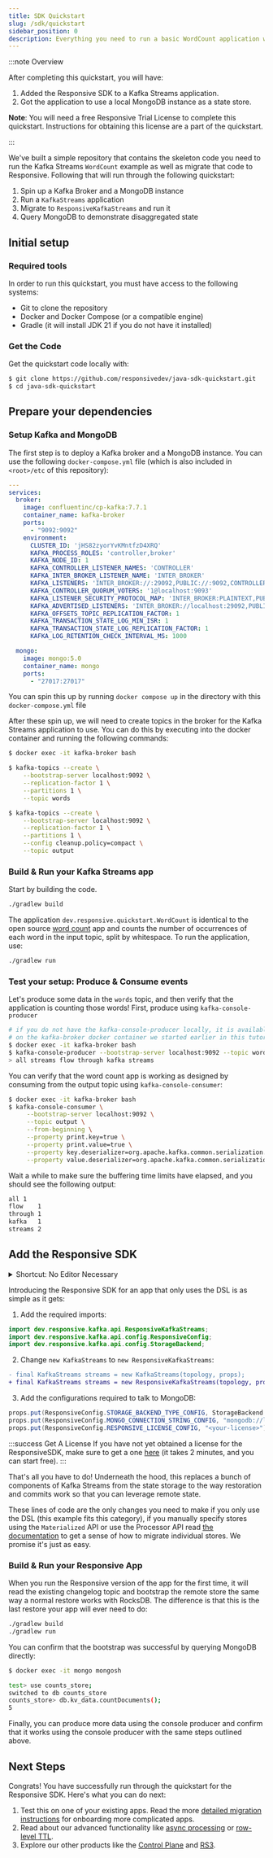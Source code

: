 ```yaml
---
title: SDK Quickstart
slug: /sdk/quickstart
sidebar_position: 0
description: Everything you need to run a basic WordCount application with the Responsive SDK
---
```


:::note Overview

After completing this quickstart, you will have:

1. Added the Responsive SDK to a Kafka Streams application.
1. Got the application to use a local MongoDB instance as a state store.

__Note__: You will need a free Responsive Trial License to complete this quickstart. Instructions for obtaining this
license are a part of the quickstart.

:::

We've built a simple repository that contains the skeleton code you need to run the Kafka
Streams `WordCount` example as well as migrate that code to Responsive. Following that will
run through the following quickstart:

1. Spin up a Kafka Broker and a MongoDB instance
1. Run a `KafkaStreams` application
1. Migrate to `ResponsiveKafkaStreams` and run it
1. Query MongoDB to demonstrate disaggregated state

## Initial setup

### Required tools

In order to run this quickstart, you must have access to the following systems:

- Git to clone the repository
- Docker and Docker Compose (or a compatible engine)
- Gradle (it will install JDK 21 if you do not have it installed)

### Get the Code

Get the quickstart code locally with:

```sh
$ git clone https://github.com/responsivedev/java-sdk-quickstart.git
$ cd java-sdk-quickstart
```

## Prepare your dependencies

### Setup Kafka and MongoDB

The first step is to deploy a Kafka broker and a MongoDB instance. You can use the
following `docker-compose.yml` file (which is also included in `<root>/etc` of this repository):

```yaml showLineNumbers title="docker-compose.yml"
---
services:
  broker:
    image: confluentinc/cp-kafka:7.7.1
    container_name: kafka-broker
    ports:
      - "9092:9092"
    environment:
      CLUSTER_ID: 'jHS82zyorYvKMntfzD4XRQ'
      KAFKA_PROCESS_ROLES: 'controller,broker'
      KAFKA_NODE_ID: 1
      KAFKA_CONTROLLER_LISTENER_NAMES: 'CONTROLLER'
      KAFKA_INTER_BROKER_LISTENER_NAME: 'INTER_BROKER'
      KAFKA_LISTENERS: 'INTER_BROKER://:29092,PUBLIC://:9092,CONTROLLER://:9093'
      KAFKA_CONTROLLER_QUORUM_VOTERS: '1@localhost:9093'
      KAFKA_LISTENER_SECURITY_PROTOCOL_MAP: 'INTER_BROKER:PLAINTEXT,PUBLIC:PLAINTEXT,CONTROLLER:PLAINTEXT'
      KAFKA_ADVERTISED_LISTENERS: 'INTER_BROKER://localhost:29092,PUBLIC://localhost:9092'
      KAFKA_OFFSETS_TOPIC_REPLICATION_FACTOR: 1
      KAFKA_TRANSACTION_STATE_LOG_MIN_ISR: 1
      KAFKA_TRANSACTION_STATE_LOG_REPLICATION_FACTOR: 1
      KAFKA_LOG_RETENTION_CHECK_INTERVAL_MS: 1000

  mongo:
    image: mongo:5.0
    container_name: mongo
    ports:
      - "27017:27017"
```

You can spin this up by running `docker compose up` in the directory
with this `docker-compose.yml` file

After these spin up, we will need to create topics in the broker for
the Kafka Streams application to use. You can do this by executing
into the docker container and running the following commands:

```sh
$ docker exec -it kafka-broker bash

$ kafka-topics --create \
    --bootstrap-server localhost:9092 \
    --replication-factor 1 \
    --partitions 1 \
    --topic words

$ kafka-topics --create \
    --bootstrap-server localhost:9092 \
    --replication-factor 1 \
    --partitions 1 \
    --config cleanup.policy=compact \
    --topic output
```

### Build & Run your Kafka Streams app

Start by building the code.

```sh
./gradlew build
```

The application `dev.responsive.quickstart.WordCount` is identical
to the open source [word count](https://kafka.apache.org/39/documentation/streams/quickstart) app
and counts the number of occurrences of each word in the input
topic, split by whitespace. To run the application, use:

```sh
./gradlew run
```

### Test your setup: Produce & Consume events

Let's produce some data in the `words` topic, and then verify that
the application is counting those words! First, produce using `kafka-console-producer`

```bash
# if you do not have the kafka-console-producer locally, it is available
# on the kafka-broker docker container we started earlier in this tutorial
$ docker exec -it kafka-broker bash
$ kafka-console-producer --bootstrap-server localhost:9092 --topic words
> all streams flow through kafka streams
```

You can verify that the word count app is working as designed by consuming
from the output topic using `kafka-console-consumer`:

```bash
$ docker exec -it kafka-broker bash
$ kafka-console-consumer \
     --bootstrap-server localhost:9092 \
     --topic output \
     --from-beginning \
     --property print.key=true \
     --property print.value=true \
     --property key.deserializer=org.apache.kafka.common.serialization.StringDeserializer \
     --property value.deserializer=org.apache.kafka.common.serialization.LongDeserializer
```

Wait a while to make sure the buffering time limits have elapsed, and you should see the following
output:

```txt
all	1
flow	1
through	1
kafka	1
streams	2
```

## Add the Responsive SDK

<details>
<summary>Shortcut: No Editor Necessary</summary>

Copy the follow diff and run `pbpaste | git apply` to apply it.

```diff showLineNumbers title="patch.diff"
diff --git a/app/src/main/java/dev/responsive/quickstart/WordCount.java b/app/src/main/java/dev/responsive/quickstart/WordCount.java
index f53d193..a2bbe9a 100644
--- a/app/src/main/java/dev/responsive/quickstart/WordCount.java
+++ b/app/src/main/java/dev/responsive/quickstart/WordCount.java
@@ -1,5 +1,6 @@
 package dev.responsive.quickstart;

+import dev.responsive.kafka.api.ResponsiveKafkaStreams;
 import dev.responsive.kafka.api.config.ResponsiveConfig;
 import dev.responsive.kafka.api.config.StorageBackend;
 import java.util.Arrays;
@@ -44,7 +45,7 @@ public class WordCount {

         final Topology topology = builder.build();

-        final KafkaStreams streams = new KafkaStreams(topology, props);
+        final KafkaStreams streams = new ResponsiveKafkaStreams(topology, props);
         final CountDownLatch latch = new CountDownLatch(1);

         // attach shutdown handler to catch control-c

```

To update the license in the code to your trial license, you can run the following command:
```bash
LICENSE='<YOUR_LICENSE>'; sed -i '' "s|<YOUR_LICENSE>|${LICENSE}|" app/src/main/java/dev/responsive/quickstart/WordCount.java
```

You can now skip to the next section.

</details>

Introducing the Responsive SDK for an app that only uses the DSL
is as simple as it gets:

1. Add the required imports:
```java
import dev.responsive.kafka.api.ResponsiveKafkaStreams;
import dev.responsive.kafka.api.config.ResponsiveConfig;
import dev.responsive.kafka.api.config.StorageBackend;
```
2. Change `new KafkaStreams` to `new ResponsiveKafkaStreams`:
```diff
- final KafkaStreams streams = new KafkaStreams(topology, props);
+ final KafkaStreams streams = new ResponsiveKafkaStreams(topology, props);
```
3. Add the configurations required to talk to MongoDB:
```java
props.put(ResponsiveConfig.STORAGE_BACKEND_TYPE_CONFIG, StorageBackend.MONGO_DB.name());
props.put(ResponsiveConfig.MONGO_CONNECTION_STRING_CONFIG, "mongodb://localhost:27017");
props.put(ResponsiveConfig.RESPONSIVE_LICENSE_CONFIG, "<your-license>");
```

:::success Get A License
If you have not yet obtained a license for the ResponsiveSDK, make sure to get a one
[here](https://cloud.responsive.dev) (it takes 2 minutes, and you can start free).
:::

That's all you have to do! Underneath the hood, this replaces a bunch
of components of Kafka Streams from the state storage to the way
restoration and commits work so that you can leverage remote state.

These lines of code are the only changes you need to make if you only use the DSL (this example fits
this category), if you manually
specify stores using the `Materialized` API or use the Processor API
read [the documentation](migrate) to get a sense of how
to migrate individual stores. We promise it's just as easy.

### Build & Run your Responsive App

When you run the Responsive version of the app for the first time,
it will read the existing changelog topic and bootstrap the remote
store the same way a normal restore works with RocksDB. The difference
is that this is the last restore your app will ever need to do:

```sh
./gradlew build
./gradlew run
```

You can confirm that the bootstrap was successful by querying MongoDB
directly:

```sh
$ docker exec -it mongo mongosh

test> use counts_store;
switched to db counts_store
counts_store> db.kv_data.countDocuments();
5
```

Finally, you can produce more data using the console producer
and confirm that it works using the console producer with the
same steps outlined above.

## Next Steps

Congrats! You have successfully run through the quickstart for the
Responsive SDK. Here's what you can do next:

1. Test this on one of your existing apps. Read the more [detailed migration instructions](migrate) for
onboarding more complicated apps.
1. Read about our advanced functionality like [async processing](async-processing) or [row-level TTL](stores#time-to-live-for-key-value-stores).
1. Explore our other products like the [Control Plane](/control-plane) and [RS3](/storage/rs3).